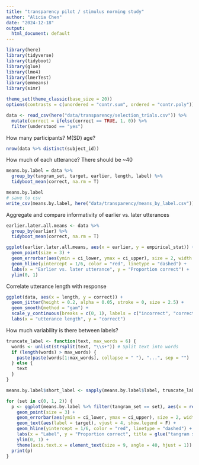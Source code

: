 ```yaml
---
title: "transparency pilot / stimulus norming study"
author: "Alicia Chen"
date: "2024-12-18"
output:
  html_document: default
---
```


```r
library(here)
library(tidyverse)
library(tidyboot)
library(glue)
library(lme4)
library(lmerTest)
library(emmeans)
library(simr)

theme_set(theme_classic(base_size = 20))
options(contrasts = c(unordered = "contr.sum", ordered = "contr.poly"))
```

```r
data <- read_csv(here("data/transparency/selection_trials.csv")) %>% 
  mutate(correct = ifelse(correct == TRUE, 1, 0)) %>% 
  filter(understood == "yes")
```
How many participants? M(SD) age? 

```r
nrow(data %>% distinct(subject_id))
```


How much of each utterance? There should be ~40

```r
means.by.label = data %>% 
  group_by(tangram_set, target, earlier, length, label) %>% 
  tidyboot_mean(correct, na.rm = T)

means.by.label
# save to csv
write_csv(means.by.label, here("data/transparency/means_by_label.csv"))
```

Aggregate and compare informativity of earlier vs. later utterances

```r
earlier.later.all.means <- data %>% 
  group_by(earlier) %>% 
  tidyboot_mean(correct, na.rm = T)
```

```r
ggplot(earlier.later.all.means, aes(x = earlier, y = empirical_stat)) +
  geom_point(size = 3) +
  geom_errorbar(aes(ymin = ci_lower, ymax = ci_upper), size = 2, width = 0.0) +
  geom_hline(yintercept = 1/6, color = "red", linetype = "dashed") +
  labs(x = "Earlier vs. later utterance", y = "Proportion correct") +
  ylim(0, 1)
```

Correlate utterance length with response

```r
ggplot(data, aes(x = length, y = correct)) +
  geom_jitter(height = 0.2, alpha = 0.05, stroke = 0, size = 2.5) +
  geom_smooth(method = "gam") +
  scale_y_continuous(breaks = c(0, 1), labels = c("incorrect", "correct")) +
  labs(x = "utterance length", y = "correct")
```
How much variability is there between labels? 

```r
truncate_label <- function(text, max_words = 6) {
  words <- unlist(strsplit(text, "\\s+")) # Split text into words
  if (length(words) > max_words) {
    paste(paste(words[1:max_words], collapse = " "), "...", sep = "")
  } else {
    text
  }
}

means.by.label$short_label <- sapply(means.by.label$label, truncate_label)

for (set in c(0, 1, 2)) {
  p <- ggplot(means.by.label %>% filter(tangram_set == set), aes(x = reorder(short_label, empirical_stat), y = empirical_stat, color = earlier)) +
    geom_point(size = 3) +
    geom_errorbar(aes(ymin = ci_lower, ymax = ci_upper), size = 2, width = 0.0) +
    geom_text(aes(label = target), vjust = 4, show.legend = F) +
    geom_hline(yintercept = 1/6, color = "red", linetype = "dashed") +
    labs(x = "Label", y = "Proportion correct", title = glue("tangram set {set}")) +
    ylim(0, 1) +
    theme(axis.text.x = element_text(size = 9, angle = 40, hjust = 1))
  print(p)
}
```






